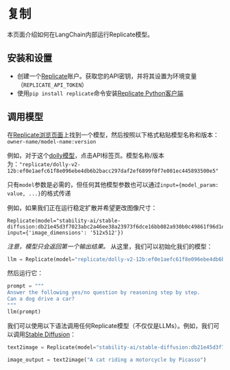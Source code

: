 # 复制
本页面介绍如何在LangChain内部运行Replicate模型。

## 安装和设置
- 创建一个[Replicate](https://replicate.com)账户。获取您的API密钥，并将其设置为环境变量（`REPLICATE_API_TOKEN`）
- 使用`pip install replicate`命令安装[Replicate Python客户端](https://github.com/replicate/replicate-python)

## 调用模型

在[Replicate浏览页面](https://replicate.com/explore)上找到一个模型，然后按照以下格式粘贴模型名称和版本：`owner-name/model-name:version`

例如，对于这个[dolly模型](https://replicate.com/replicate/dolly-v2-12b)，点击API标签页。模型名称/版本为：`"replicate/dolly-v2-12b:ef0e1aefc61f8e096ebe4db6b2bacc297daf2ef6899f0f7e001ec445893500e5"`

只有`model`参数是必需的，但任何其他模型参数也可以通过`input={model_param: value, ...}`的格式传递


例如，如果我们正在运行稳定扩散并希望更改图像尺寸：

```
Replicate(model="stability-ai/stable-diffusion:db21e45d3f7023abc2a46ee38a23973f6dce16bb082a930b0c49861f96d1e5bf", input={'image_dimensions': '512x512'})
```

*注意，模型只会返回第一个输出结果。*
从这里，我们可以初始化我们的模型：

```python
llm = Replicate(model="replicate/dolly-v2-12b:ef0e1aefc61f8e096ebe4db6b2bacc297daf2ef6899f0f7e001ec445893500e5")
```

然后运行它：

```python
prompt = """
Answer the following yes/no question by reasoning step by step.
Can a dog drive a car?
"""
llm(prompt)
```

我们可以使用以下语法调用任何Replicate模型（不仅仅是LLMs）。例如，我们可以调用[Stable Diffusion](https://replicate.com/stability-ai/stable-diffusion)：

```python
text2image = Replicate(model="stability-ai/stable-diffusion:db21e45d3f7023abc2a46ee38a23973f6dce16bb082a930b0c49861f96d1e5bf", input={'image_dimensions':'512x512'})

image_output = text2image("A cat riding a motorcycle by Picasso")
```
